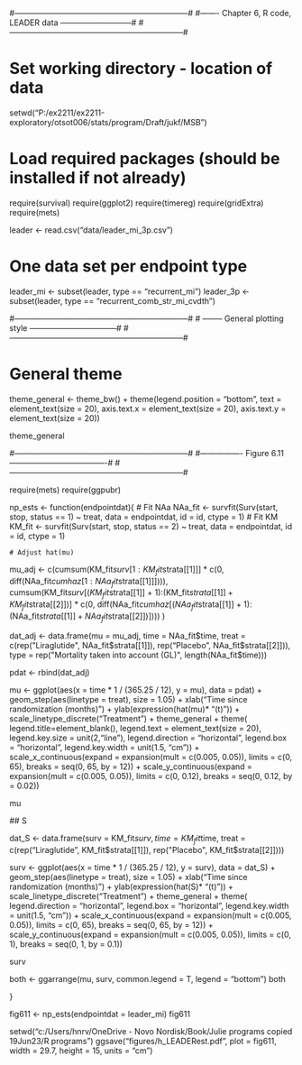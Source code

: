 #------------------------------------------------------------------#
#------- Chapter 6, R code, LEADER data ---------------------------#
#------------------------------------------------------------------#

# Set working directory - location of data
setwd("P:/ex2211/ex2211-exploratory/otsot006/stats/program/Draft/jukf/MSB")

# Load required packages (should be installed if not already)
require(survival)
require(ggplot2)
require(timereg)
require(gridExtra)
require(mets)


leader <- read.csv("data/leader_mi_3p.csv")

# One data set per endpoint type
leader_mi <- subset(leader, type == "recurrent_mi")
leader_3p <- subset(leader, type == "recurrent_comb_str_mi_cvdth")

#------------------------------------------------------------------#
# -------- General plotting style ---------------------------------# 
#------------------------------------------------------------------#

# General theme
theme_general <- theme_bw() +
  theme(legend.position = "bottom", 
        text = element_text(size = 20), 
        axis.text.x = element_text(size = 20), 
        axis.text.y = element_text(size = 20)) 

theme_general

#------------------------------------------------------------------#
#---------------- Figure 6.11 -------------------------------------#
#------------------------------------------------------------------#

require(mets)
require(ggpubr)

np_ests <- function(endpointdat){
  # Fit NAa
  NAa_fit <- survfit(Surv(start, stop, status == 1) ~ treat, 
                     data = endpointdat, id = id,
                     ctype = 1)
  # Fit KM
  KM_fit <- survfit(Surv(start, stop, status == 2) ~ treat,
                    data = endpointdat, id = id,
                    ctype = 1)

    # Adjust hat(mu)
  mu_adj <- c(cumsum(KM_fit$surv[1:KM_fit$strata[[1]]] * c(0, diff(NAa_fit$cumhaz[1:NAa_fit$strata[[1]]]))),
              cumsum(KM_fit$surv[(KM_fit$strata[[1]] + 1):(KM_fit$strata[[1]] + KM_fit$strata[[2]])] * 
                       c(0, diff(NAa_fit$cumhaz[(NAa_fit$strata[[1]] + 1):(NAa_fit$strata[[1]] + NAa_fit$strata[[2]])])))
  )
  
  dat_adj <- data.frame(mu = mu_adj, 
                        time = NAa_fit$time, 
                        treat = c(rep("Liraglutide", NAa_fit$strata[[1]]), rep("Placebo", NAa_fit$strata[[2]])),
                        type = rep("Mortality taken into account (GL)", length(NAa_fit$time)))
  
  pdat <- rbind(dat_adj)
  
  mu <- ggplot(aes(x = time  * 1 / (365.25 / 12), y = mu), data = pdat) + 
    geom_step(aes(linetype = treat), size = 1.05) + 
    xlab("Time since randomization (months)") + 
    ylab(expression(hat(mu)* "(t)")) + 
    scale_linetype_discrete("Treatment") + 
    theme_general + 
    theme( legend.title=element_blank(), legend.text = element_text(size = 20), legend.key.size = unit(2,"line"),
      legend.direction = "horizontal", 
      legend.box = "horizontal",
      legend.key.width = unit(1.5, "cm")) + 
    scale_x_continuous(expand = expansion(mult = c(0.005, 0.05)), 
                       limits = c(0, 65), breaks = seq(0, 65, by = 12)) + 
    scale_y_continuous(expand = expansion(mult = c(0.005, 0.05)), 
                       limits = c(0, 0.12), breaks = seq(0, 0.12, by = 0.02))
  
  mu
  
  ## S
  
  dat_S <- data.frame(surv = KM_fit$surv, 
                          time = KM_fit$time, 
                          treat = c(rep("Liraglutide", KM_fit$strata[[1]]), rep("Placebo", KM_fit$strata[[2]])))
  
  surv <- ggplot(aes(x = time  * 1 / (365.25 / 12), y = surv), data = dat_S) + 
    geom_step(aes(linetype = treat), size = 1.05) + 
    xlab("Time since randomization (months)") + 
    ylab(expression(hat(S)* "(t)")) + 
    scale_linetype_discrete("Treatment") + 
    theme_general + 
    theme( 
      legend.direction = "horizontal", 
      legend.box = "horizontal",
      legend.key.width = unit(1.5, "cm")) + 
    scale_x_continuous(expand = expansion(mult = c(0.005, 0.05)), 
                       limits = c(0, 65), breaks = seq(0, 65, by = 12)) + 
    scale_y_continuous(expand = expansion(mult = c(0.005, 0.05)), 
                       limits = c(0, 1), breaks = seq(0, 1, by = 0.1))
  
  surv
  
  both <- ggarrange(mu, surv, common.legend = T, legend = "bottom")
  both
  
}

fig611 <- np_ests(endpointdat = leader_mi)
fig611

setwd("c:/Users/hnrv/OneDrive - Novo Nordisk/Book/Julie programs copied 19Jun23/R programs")
ggsave("figures/h_LEADERest.pdf", plot = fig611, 
       width = 29.7, height = 15, units = "cm")
